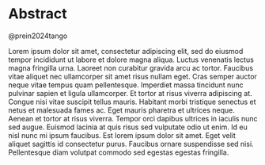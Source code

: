 # Abstract {-}

@prein2024tango

Lorem ipsum dolor sit amet, consectetur adipiscing elit, sed do eiusmod tempor incididunt ut labore et dolore magna aliqua. Luctus venenatis lectus magna fringilla urna. Laoreet non curabitur gravida arcu ac tortor. Faucibus vitae aliquet nec ullamcorper sit amet risus nullam eget. Cras semper auctor neque vitae tempus quam pellentesque. Imperdiet massa tincidunt nunc pulvinar sapien et ligula ullamcorper. Et tortor at risus viverra adipiscing at. Congue nisi vitae suscipit tellus mauris. Habitant morbi tristique senectus et netus et malesuada fames ac. Eget mauris pharetra et ultrices neque. Aenean et tortor at risus viverra. Tempor orci dapibus ultrices in iaculis nunc sed augue. Euismod lacinia at quis risus sed vulputate odio ut enim. Id eu nisl nunc mi ipsum faucibus. Est lorem ipsum dolor sit amet. Eget velit aliquet sagittis id consectetur purus. Faucibus ornare suspendisse sed nisi. Pellentesque diam volutpat commodo sed egestas egestas fringilla.